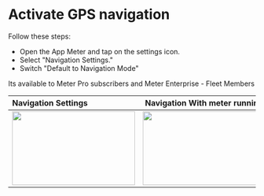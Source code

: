 # Activate GPS navigation
Follow these steps:

* Open the App Meter and tap on the settings icon.
* Select "Navigation Settings."
* Switch "Default to Navigation Mode"

Its available to Meter Pro subscribers and Meter Enterprise - Fleet Members

| Navigation Settings        | Navigation With meter running|
|:--------------|:-----------:|
| <img height="150" src="https://www.meterapp.co/screenshots/Screenshot_1704214391.png" width="250"/>        |    <img height="150" src="https://www.meterapp.co/screenshots/Screenshot_1703617906.png" width="250"/>  |


